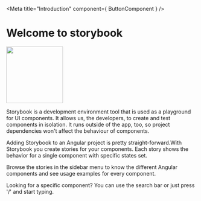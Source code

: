 




<Meta title="Introduction" component={ ButtonComponent } />



# Welcome to storybook

<img src={storyImage} height="150px" id="imgStoryBook"/>


Storybook is a development environment tool that is used as a playground for UI components. It allows us, the developers, to 
create and test components in isolation. It runs outside of the app, too, so project dependencies won't affect the behaviour of
components.


Adding Storybook to an Angular project is pretty straight-forward.With Storybook you create stories for your components. 
Each story shows the behavior for a single component with specific states set.


Browse the stories in the sidebar menu to know the different Angular components and see usage examples for every component.

Looking for a specific component? You can use the search bar or just press '/' and start typing.








